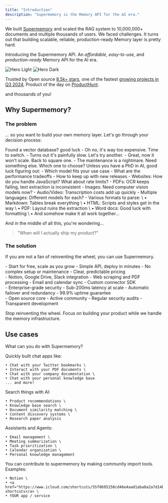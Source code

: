```yaml
---
title: "Introduction"
description: "Supermemory is the Memory API for the AI era."
---
```


We built [Supermemory](https://supermemory.ai) and scaled the RAG system to 10,000,000+ documents and multiple thousands of users.
We faced challenges. It turns out that building scalable, reliable, production-ready Memory layer is pretty hard.

Introducing the Supermemory API. An _affordable_, _easy-to-use_, and _production-ready_ Memory API for the AI era.

<img
  className="block dark:hidden"
  src="/images/hero-light.svg"
  alt="Hero Light"
/>
<img
  className="hidden dark:block"
  src="/images/hero-dark.svg"
  alt="Hero Dark"
/>

Trusted by Open source [8.5k+ stars](https://git.new/memory), one of the fastest [growing projects in Q3 2024](https://runacap.com/ross-index/q3-2024/), Product of the day on [ProductHunt](https://www.producthunt.com/posts/supermemory). 

and thousands of you! 

## Why Supermemory?

### The problem

... so you want to build your own memory layer. Let's go through your decision process:

<Steps>
  <Step title="Let's choose a vector database">
    <Warning>
      Found a vector database? good luck
      - Oh no, it's way too expensive. Time to switch.
      - Turns out it's painfully slow. Let's try another.
      - Great, now it won't scale. Back to square one.
      - The maintenance is a nightmare. Need something else.
    </Warning>
  </Step>

  <Step title="Now for the embedding model">
    <Note>
      Which one to choose? Unless you have a PhD in AI, good luck figuring out:
      - Which model fits your use case
      - What are the performance tradeoffs
      - How to keep up with new releases
    </Note>
  </Step>

  <Step title="Time to build the memory layer">
    <CardGroup cols={2}>
      <Card title="Support multimodal">
        - Websites: How do you handle JavaScript? What about rate limits?
        - PDFs: OCR keeps failing, text extraction is inconsistent
        - Images: Need computer vision models now?
        - Audio/Video: Transcription costs add up quickly
      </Card>
      <Card title="Handle everything">
        - Multiple languages: Different models for each? 
        - Various formats to parse: \
          • Markdown: Tables break everything \
          • HTML: Scripts and styles get in the way \
          • PDF: Layout ruins the extraction \
          • Word docs: Good luck with formatting \
          • And somehow make it all work together...
      </Card>
    </CardGroup>
  </Step>
</Steps>

And in the middle of all this, you're wondering...

> "When will I actually ship my product?"

### The solution

If you are not a fan of reinventing the wheel, you can use Supermemory.

<CardGroup cols={2}>
  <Card
    title="Affordable & Easy to Use"
    icon="circle-check"
    className="text-emerald-600"
  >
    <div className="text-emerald-700 space-y-1">
      - Start for free, scale as you grow - Simple API, deploy in minutes - No
      complex setup or maintenance - Clear, predictable pricing
    </div>
  </Card>
  <Card
    title="Ready-made Connectors"
    icon="circle-check"
    className="text-emerald-600"
  >
    <div className="text-emerald-700 space-y-1">
      - Notion, Google Drive, Slack integration - Web scraping and PDF
      processing - Email and calendar sync - Custom connector SDK
    </div>
  </Card>
  <Card
    title="Production Ready"
    icon="circle-check"
    className="text-emerald-600"
  >
    <div className="text-emerald-700 space-y-1">
      - Enterprise-grade security - Sub-200ms latency at scale - Automatic
      failover and redundancy - 99.9% uptime guarantee
    </div>
  </Card>
  <Card
    title="Open Source & Trusted"
    icon="circle-check"
    className="text-emerald-600"
  >
    <div className="text-emerald-700 space-y-1">
      - Open source core - Active community - Regular security audits -
      Transparent development
    </div>
  </Card>
</CardGroup>

Stop reinventing the wheel. Focus on building your product while we handle the memory infrastructure.

## Use cases

What can you do with Supermemory?

<CardGroup cols={2}>
  <Card
    title="Chat with <X> app"
    icon="message"
  >
    Quickly built chat apps like:

    • Chat with your Twitter bookmarks \
    • Interact with your PDF documents \
    • Chat with your company documentation \
    • Chat with your personal knowledge base
    ... and more!

  </Card>
  <Card
    title="Smart search in your apps"
    icon="magnifying-glass"
  >
    Search things with AI:

    • Product recommendations \
    • Knowledge base search \
    • Document similarity matching \
    • Content discovery systems \
    • Research paper analysis

  </Card>
  <Card
    title="Assistants and Agents"
    icon="chart-line"
  >
    Assistants and Agents:

    • Email management \
    • Meeting summarization \
    • Task prioritization \
    • Calendar organization \
    • Personal knowledge management

  </Card>
    <Card
    title="Import tools and integrations"
    icon="toolbox"
  >
    You can contribute to supermemory by making community import tools. Examples:

    • Notion \
    • <a href="https://www.icloud.com/shortcuts/55f0695258cd46e4aad1aba8a2a7d14b">IOS shortcuts</a> \
    • YOUR app / service

  </Card>
</CardGroup>
